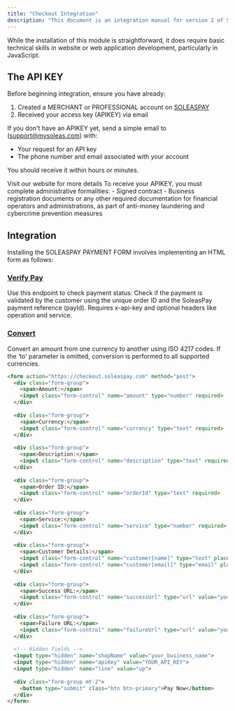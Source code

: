 ```yaml
---
title: "Checkout Integration"
description: "This document is an integration manual for version 2 of SOLEASPAY's online payment form for e-commerce websites, sales pages, web/mobile applications, or even desktop applications. This module will allow your customers to pay for your products or services directly online using all payment methods available on SoleasPay."
---
```


<Note>
  While the installation of this module is straightforward, it does require basic technical skills in website or web application development, particularly in JavaScript.
</Note>

## The API KEY

Before beginning integration, ensure you have already:
1. Created a MERCHANT or PROFESSIONAL account on [SOLEASPAY](https://soleaspay.com)
2. Received your access key (APIKEY) via email

If you don't have an APIKEY yet, send a simple email to ([support@mysoleas.com](mailto:support@mysoleas.com)) with:
- Your request for an API key
- The phone number and email associated with your account

You should receive it within hours or minutes.

<Card title="SOLEASPAY" icon="globe" href="https://soleaspay.com">
  Visit our website for more details
</Card>

<Warning>
To receive your APIKEY, you must complete administrative formalities:
- Signed contract
- Business registration documents or any other required documentation for financial operators and administrations, as part of anti-money laundering and cybercrime prevention measures
</Warning>

## Integration

Installing the SOLEASPAY PAYMENT FORM involves implementing an HTML form as follows:

### <a id="verify-trans"></a>[Verify Pay](https://doc.soleaspay.com/api-reference/endpoint/verifyTransaction) 

Use this endpoint to check payment status:
Check if the payment is validated by the customer using the unique order ID and the SoleasPay payment reference (payId). Requires x-api-key and optional headers like operation and service.


### <a id="verify-pay-endpoint"></a>[Convert](https://doc.soleaspay.com/api-reference/endpoint/converter) 
Convert an amount from one currency to another using ISO 4217 codes. If the ‘to’ parameter is omitted, conversion is performed to all supported currencies.


```html
<form action="https://checkout.soleaspay.com" method="post">
  <div class="form-group">
    <span>Amount:</span>
    <input class="form-control" name="amount" type="number" required>
  </div>
  
  <div class="form-group">
    <span>Currency:</span>
    <input class="form-control" name="currency" type="text" required>
  </div>
  
  <div class="form-group">
    <span>Description:</span>
    <input class="form-control" name="description" type="text" required>
  </div>
  
  <div class="form-group">
    <span>Order ID:</span>
    <input class="form-control" name="orderId" type="text" required>
  </div>
  
  <div class="form-group">
    <span>Service:</span>
    <input class="form-control" name="service" type="number" required>
  </div>
  
  <div class="form-group">
    <span>Customer Details:</span>
    <input class="form-control" name="customer[name]" type="text" placeholder="Full name" required>
    <input class="form-control" name="customer[email]" type="email" placeholder="Email" required>
  </div>
  
  <div class="form-group">
    <span>Success URL:</span>
    <input class="form-control" name="successUrl" type="url" value="your_success_url" required>
  </div>
  
  <div class="form-group">
    <span>Failure URL:</span>
    <input class="form-control" name="failureUrl" type="url" value="your_failure_url" required>
  </div>
  
  <!-- Hidden fields -->
  <input type="hidden" name="shopName" value="your_business_name">
  <input type="hidden" name="apiKey" value="YOUR_API_KEY">
  <input type="hidden" name="line" value="up">
  
  <div class="form-group mt-2">
    <button type="submit" class="btn btn-primary">Pay Now</button>
  </div>
</form>

